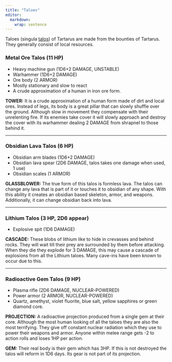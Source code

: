 ```yaml
---
title: "Taloes"
editor: 
  markdown: 
    wrap: sentence
---
```


Taloes (singula [talos](https://en.wikipedia.org/wiki/Talos)) of Tartarus are made from the bounties of Tartarus. They generally consist of local resources.

### Metal Ore Talos (11 HP) {#ore_talos}

- Heavy machine gun (1D6+2 DAMAGE, UNSTABLE)
- Warhammer (1D6+2 DAMAGE)
- Ore body (2 ARMOR)
- Mostly stationary and slow to react
- A crude approximation of a human in iron ore form. 

__TOWER:__ It is a crude approximation of a human form made of dirt and local ores. Instead of legs, its body is a great pillar that can slowly shuffle over the ground. Although slow in movement they compensate with their unrelenting fire. If its enemies take cover it will slowly approach and destroy the cover with its warhammer dealing 2 DAMAGE from shrapnel to those behind it.

***

### Obsidian Lava Talos (6 HP) {#obsidian_talos}

- Obsidian arm blades (1D6+2 DAMAGE)
- Obsidian lava spear (2D6 DAMAGE, talos takes one damage when used, 1 use)
- Obsidian scales (1 ARMOR)

__GLASSBLOWER:__ The true form of this talos is formless lava. The talos can change any lava that is part of it or touches it to obsidian of any shape. With this ability it creates an obsidian based skeleton, armor, and weapons. Additionally, it can change obsidian back into lava. 

***

### Lithium Talos (3 HP, 2D6 appear) {#litium_talos}

- Explosive spit (1D6 DAMAGE)

__CASCADE:__ These blobs of lithium like to hide in crevasses and behind rocks. They will wait till their prey are surrounded by them before attacking. When they die they explode for 3 DAMAGE, this may cause a cascade of explosions from all the Lithium taloes. Many cave-ins have been known to occur due to this.

***

### Radioactive Gem Talos (9 HP) {#rad_talos}

- Plasma rifle (2D6 DAMAGE, NUCLEAR-POWERED)
- Power armor (2 ARMOR, NUCLEAR-POWERED)
- Quartz, amethyst, violet fluorite, blue salt, yellow sapphires or green diamond core.

__PROJECTION:__ A radioactive projection produced from a single gem at their core. Although the most human looking of all the taloes they are also the most terrifying. They give off constant nuclear radiation which they use to power their weapons and armor. Anyone within melee range gets -2 to action rolls and loses 1HP per action.

__GEM:__ Their real body is their gem which has 3HP. If this is not destroyed the talos will reform in 1D6 days. Its gear is not part of its projection.
